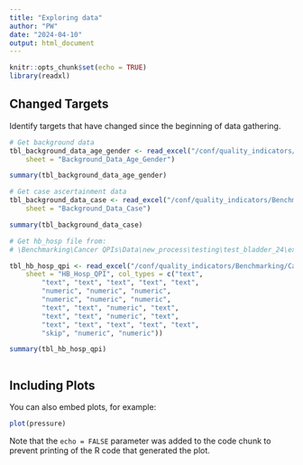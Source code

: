 ```yaml
---
title: "Exploring data"
author: "PW"
date: "2024-04-10"
output: html_document
---
```


```r
knitr::opts_chunk$set(echo = TRUE)
library(readxl)
```

## Changed Targets

Identify targets that have changed since the beginning of data gathering. 



```r
# Get background data 
tbl_background_data_age_gender <- read_excel("/conf/quality_indicators/Benchmarking/Cancer QPIs/Data/new_process/testing/test_bladder_24/excels_for_tableau/initial_run/input/Background_Data_Age_Gender.xlsx", 
    sheet = "Background_Data_Age_Gender")

summary(tbl_background_data_age_gender) 

# Get case ascertainment data 
tbl_background_data_case <- read_excel("/conf/quality_indicators/Benchmarking/Cancer QPIs/Data/new_process/testing/test_bladder_24/excels_for_tableau/initial_run/input/Background_Data_Case.xlsx", 
    sheet = "Background_Data_Case")

summary(tbl_background_data_case)

# Get hb_hosp file from:  
# \Benchmarking\Cancer QPIs\Data\new_process\testing\test_bladder_24\excels_for_tableau\initial_run\input 

tbl_hb_hosp_qpi <- read_excel("/conf/quality_indicators/Benchmarking/Cancer QPIs/Data/new_process/testing/test_bladder_24/excels_for_tableau/initial_run/input/HB_Hosp_QPI.xlsx", 
    sheet = "HB_Hosp_QPI", col_types = c("text", 
        "text", "text", "text", "text", "text", 
        "numeric", "numeric", "numeric", 
        "numeric", "numeric", "numeric", 
        "text", "text", "numeric", "text", 
        "text", "text", "numeric", "text", 
        "text", "text", "text", "text", "text", 
        "skip", "numeric", "numeric"))

summary(tbl_hb_hosp_qpi)



```

## Including Plots

You can also embed plots, for example:

```r
plot(pressure)
```

Note that the `echo = FALSE` parameter was added to the code chunk to prevent printing of the R code that generated the plot.
